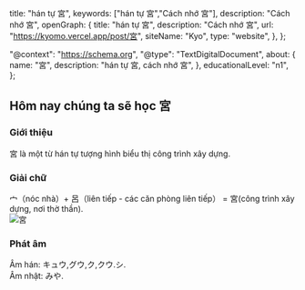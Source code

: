 
  title: "hán tự 宮",
  keywords: ["hán tự 宮","Cách nhớ 宮"],
  description: "Cách nhớ 宮",
  openGraph: {
    title: "hán tự 宮",
    description: "Cách nhớ 宮",
    url: "https://kyomo.vercel.app/post/宮",
    siteName: "Kyo",
    type: "website",
  },
};

  "@context": "https://schema.org",
  "@type": "TextDigitalDocument",
  about: {
    name: "宮",
    description: "hán tự 宮, cách nhớ 宮",
  },
  educationalLevel: "n1",
};

##  Hôm nay chúng ta sẽ học 宮

### Giới thiệu
宮 là một từ hán tự  tượng hình biểu thị công trình xây dựng.
### Giải chữ
宀（nóc nhà）+ 呂（liên tiếp - các căn phòng liên tiếp） = 宮(công trình xây dựng, nơi thờ thần).    
<Image src={miya} alt='宮'/>
### Phát âm
Âm hán: キュウ,グウ,ク,クウ.シ.   
Âm nhật: みや.   